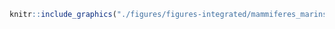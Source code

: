 <!-- #### Mammifères marins - Rorqual bleu {-} -->


<!-- -------------------------------------------------- -->

```r
knitr::include_graphics("./figures/figures-integrated/mammiferes_marins-rorqual_bleu.png")
```

<br>
